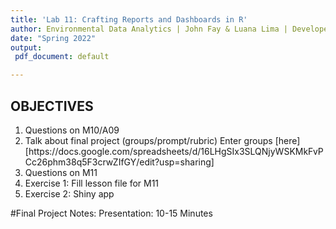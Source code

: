 ```yaml
---
title: 'Lab 11: Crafting Reports and Dashboards in R'
author: Environmental Data Analytics | John Fay & Luana Lima | Developed by Kateri Salk
date: "Spring 2022"
output:
 pdf_document: default

---
```


## OBJECTIVES

1. Questions on M10/A09
2. Talk about final project (groups/prompt/rubric)
    Enter groups [here][https://docs.google.com/spreadsheets/d/16LHgSIx3SLQNjyWSKMkFvPCc26phm38q5F3crwZIfGY/edit?usp=sharing] 
3. Questions on M11
4. Exercise 1: Fill lesson file for M11
5. Exercise 2: Shiny app

#Final Project Notes: 
Presentation: 10-15 Minutes 


